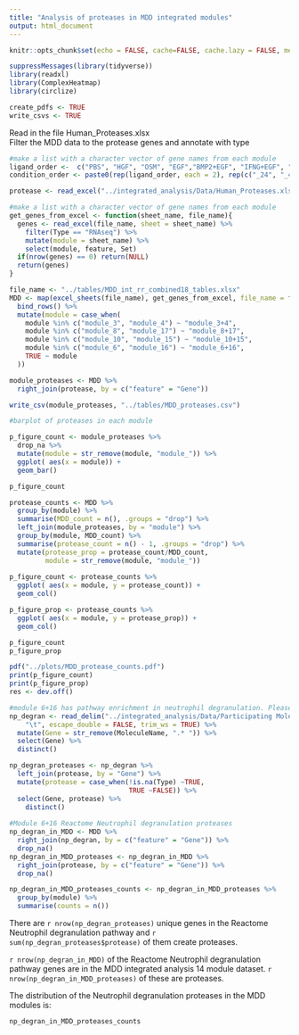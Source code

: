 ```yaml
---
title: "Analysis of proteases in MDD integrated modules"
output: html_document
---
```


```r
knitr::opts_chunk$set(echo = FALSE, cache=FALSE, cache.lazy = FALSE, message=FALSE, warning = FALSE, fig.height=10, fig.width=12)

suppressMessages(library(tidyverse))
library(readxl)
library(ComplexHeatmap)
library(circlize)

create_pdfs <- TRUE
write_csvs <- TRUE

```

Read in the file Human_Proteases.xlsx  
Filter the MDD data to the protease genes and annotate with type     
 

```r

#make a list with a character vector of gene names from each module
ligand_order <-  c("PBS", "HGF", "OSM", "EGF","BMP2+EGF", "IFNG+EGF", "TGFB+EGF")
condition_order <- paste0(rep(ligand_order, each = 2), rep(c("_24", "_48"), times = length(ligand_order)))

protease <- read_excel("../integrated_analysis/Data/Human_Proteases.xlsx")

#make a list with a character vector of gene names from each module
get_genes_from_excel <- function(sheet_name, file_name){
  genes <- read_excel(file_name, sheet = sheet_name) %>%
    filter(Type == "RNAseq") %>%
    mutate(module = sheet_name) %>%
    select(module, feature, Set)
  if(nrow(genes) == 0) return(NULL)
  return(genes)
}

file_name <- "../tables/MDD_int_rr_combined18_tables.xlsx"
MDD <- map(excel_sheets(file_name), get_genes_from_excel, file_name = file_name) %>%
  bind_rows() %>%
  mutate(module = case_when(
    module %in% c("module_3", "module_4") ~ "module_3+4",
    module %in% c("module_8", "module_17") ~ "module_8+17",
    module %in% c("module_10", "module_15") ~ "module_10+15",
    module %in% c("module_6", "module_16") ~ "module_6+16",
    TRUE ~ module
  ))

module_proteases <- MDD %>%
  right_join(protease, by = c("feature" = "Gene"))

write_csv(module_proteases, "../tables/MDD_proteases.csv")

```

```r
#barplot of proteases in each module

p_figure_count <- module_proteases %>%
  drop_na %>%
  mutate(module = str_remove(module, "module_")) %>%
  ggplot( aes(x = module)) +
  geom_bar()

p_figure_count

protease_counts <- MDD %>%
  group_by(module) %>%
  summarise(MDD_count = n(), .groups = "drop") %>%
  left_join(module_proteases, by = "module") %>%
  group_by(module, MDD_count) %>%
  summarise(protease_count = n() - 1, .groups = "drop") %>%
  mutate(protease_prop = protease_count/MDD_count,
         module = str_remove(module, "module_"))
  
p_figure_count <- protease_counts %>%
  ggplot( aes(x = module, y = protease_count)) +
  geom_col()

p_figure_prop <- protease_counts %>%
  ggplot( aes(x = module, y = protease_prop)) +
  geom_col()

p_figure_count
p_figure_prop

pdf("../plots/MDD_protease_counts.pdf")
print(p_figure_count)
print(p_figure_prop)
res <- dev.off()

#module 6+16 has pathway enrichment in neutrophil degranulation. Please check how many of the features in neutrophil degranulation are proteases.
np_degran <- read_delim("../integrated_analysis/Data/Participating Molecules [R-HSA-6798695].tsv", 
    "\t", escape_double = FALSE, trim_ws = TRUE) %>%
  mutate(Gene = str_remove(MoleculeName, ".* ")) %>%
  select(Gene) %>%
  distinct()

np_degran_proteases <- np_degran %>%
  left_join(protease, by = "Gene") %>%
  mutate(protease = case_when(!is.na(Type) ~TRUE,
                              TRUE ~FALSE)) %>%
  select(Gene, protease) %>%
    distinct()
  
#Module 6+16 Reactome Neutrophil degranulation proteases
np_degran_in_MDD <- MDD %>%
  right_join(np_degran, by = c("feature" = "Gene")) %>%
  drop_na()
np_degran_in_MDD_proteases <- np_degran_in_MDD %>%
  right_join(protease, by = c("feature" = "Gene")) %>%
  drop_na()

np_degran_in_MDD_proteases_counts <- np_degran_in_MDD_proteases %>%
  group_by(module) %>%
  summarise(counts = n())

```

There are `r nrow(np_degran_proteases)` unique genes in the Reactome Neutrophil degranulation pathway and `r sum(np_degran_proteases$protease)` of them  create proteases.

`r nrow(np_degran_in_MDD)` of the Reactome Neutrophil degranulation pathway genes are in the MDD integrated analysis 14 module dataset. `r nrow(np_degran_in_MDD_proteases)` of these are proteases. 

The distribution of the Neutrophil degranulation proteases in the MDD modules is:  

```r
np_degran_in_MDD_proteases_counts

```






